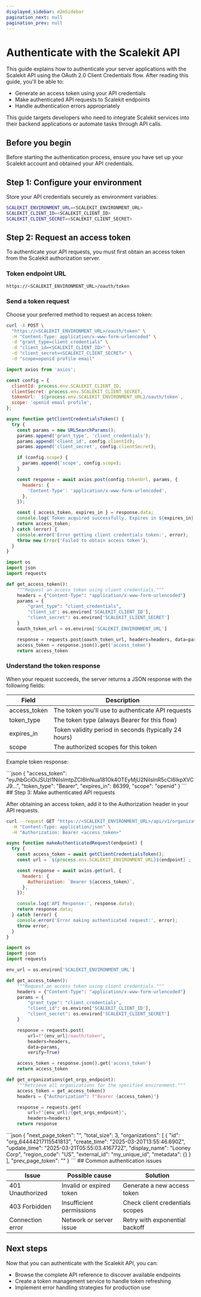 ```yaml
---
displayed_sidebar: m2mSidebar
pagination_next: null
pagination_prev: null
---
```


# Authenticate with the Scalekit API

This guide explains how to authenticate your server applications with the Scalekit API using the OAuth 2.0 Client Credentials flow. After reading this guide, you'll be able to:

* Generate an access token using your API credentials
* Make authenticated API requests to Scalekit endpoints
* Handle authentication errors appropriately

This guide targets developers who need to integrate Scalekit services into their backend applications or automate tasks through API calls.

## Before you begin

Before starting the authentication process, ensure you have set up your Scalekit account and obtained your API credentials.

## Step 1: Configure your environment

Store your API credentials securely as environment variables:

<CodeWithHeader title="Environment variables">

```sh
SCALEKIT_ENVIRONMENT_URL=<SCALEKIT_ENVIRONMENT_URL>
SCALEKIT_CLIENT_ID=<SCALEKIT_CLIENT_ID>
SCALEKIT_CLIENT_SECRET=<SCALEKIT_CLIENT_SECRET>
```

</CodeWithHeader>

## Step 2: Request an access token

To authenticate your API requests, you must first obtain an access token from the Scalekit authorization server.

### Token endpoint URL

<CodeWithHeader title="Token endpoint URL">

```sh
https://<SCALEKIT_ENVIRONMENT_URL>/oauth/token
```

</CodeWithHeader>

### Send a token request

Choose your preferred method to request an access token:

<CodeWithHeader title="Token request">

<Tabs groupId="tech-stack" queryString>
<TabItem value="curl" label="cURL">

```bash
curl -X POST \
  "https://<SCALEKIT_ENVIRONMENT_URL>/oauth/token" \
  -H "Content-Type: application/x-www-form-urlencoded" \
  -d "grant_type=client_credentials" \
  -d "client_id=<SCALEKIT_CLIENT_ID>" \
  -d "client_secret=<SCALEKIT_CLIENT_SECRET>" \
  -d "scope=openid profile email"
```

</TabItem>
<TabItem value="nodejs" label="Node.js">

```javascript
import axios from 'axios';

const config = {
  clientId: process.env.SCALEKIT_CLIENT_ID,
  clientSecret: process.env.SCALEKIT_CLIENT_SECRET,
  tokenUrl: `${process.env.SCALEKIT_ENVIRONMENT_URL}/oauth/token`,
  scope: 'openid email profile',
};

async function getClientCredentialsToken() {
  try {
    const params = new URLSearchParams();
    params.append('grant_type', 'client_credentials');
    params.append('client_id', config.clientId);
    params.append('client_secret', config.clientSecret);

    if (config.scope) {
      params.append('scope', config.scope);
    }

    const response = await axios.post(config.tokenUrl, params, {
      headers: {
        'Content-Type': 'application/x-www-form-urlencoded',
      },
    });

    const { access_token, expires_in } = response.data;
    console.log(`Token acquired successfully. Expires in ${expires_in} seconds.`);
    return access_token;
  } catch (error) {
    console.error('Error getting client credentials token:', error);
    throw new Error('Failed to obtain access token');
  }
}
```

</TabItem>
<TabItem value="python" label="Python">

```python
import os
import json
import requests

def get_access_token():
    """Request an access token using client credentials."""
    headers = {"Content-Type": "application/x-www-form-urlencoded"}
    params = {
        "grant_type": "client_credentials",
        "client_id": os.environ['SCALEKIT_CLIENT_ID'],
        "client_secret": os.environ['SCALEKIT_CLIENT_SECRET']
    }
    oauth_token_url = os.environ['SCALEKIT_ENVIRONMENT_URL']

    response = requests.post(oauth_token_url, headers=headers, data=params, verify=True)
    access_token = response.json().get('access_token')
    return access_token
```

</TabItem>

</Tabs>
</CodeWithHeader>

### Understand the token response

When your request succeeds, the server returns a JSON response with the following fields:

| Field | Description |
|-------|-------------|
| <SimpleCode>access_token</SimpleCode> | The token you'll use to authenticate API requests |
| <SimpleCode>token_type</SimpleCode> | The token type (always Bearer for this flow) |
| <SimpleCode>expires_in</SimpleCode> | Token validity period in seconds (typically 24 hours) |
| <SimpleCode>scope</SimpleCode> | The authorized scopes for this token |

Example token response:

<CodeWithHeader title="Token response">
```json
{
  "access_token": "eyJhbGciOiJSUzI1NiIsImtpZCI6InNua181Ok4OTEyMjU2NiIsInR5cCI6IkpXVCJ9...",
  "token_type": "Bearer",
  "expires_in": 86399,
  "scope": "openid"
}
```
</CodeWithHeader>
## Step 3: Make authenticated API requests

After obtaining an access token, add it to the <SimpleCode>Authorization</SimpleCode> header in your API requests.

<CodeWithHeader title="API request format">
<Tabs groupId="tech-stack" queryString>
<TabItem value="curl" label="cURL">

```bash
curl --request GET "https://<SCALEKIT_ENVIRONMENT_URL>/api/v1/organizations" \
  -H "Content-Type: application/json" \
  -H "Authorization: Bearer <access_token>"
```

</TabItem>

<TabItem value="nodejs" label="Node.js (axios)">

```javascript
async function makeAuthenticatedRequest(endpoint) {
  try {
    const access_token = await getClientCredentialsToken();
    const url = `${process.env.SCALEKIT_ENVIRONMENT_URL}${endpoint}`;

    const response = await axios.get(url, {
      headers: {
        Authorization: `Bearer ${access_token}`,
      },
    });

    console.log('API Response:', response.data);
    return response.data;
  } catch (error) {
    console.error('Error making authenticated request:', error);
    throw error;
  }
}
```

</TabItem>
<TabItem value="python" label="Python (requests)">

```python
import os
import json
import requests

env_url = os.environ['SCALEKIT_ENVIRONMENT_URL']

def get_access_token():
    """Request an access token using client credentials."""
    headers = {"Content-Type": "application/x-www-form-urlencoded"}
    params = {
        "grant_type": "client_credentials",
        "client_id": os.environ['SCALEKIT_CLIENT_ID'],
        "client_secret": os.environ['SCALEKIT_CLIENT_SECRET']
    }

    response = requests.post(
        url=f"{env_url}/oauth/token",
        headers=headers,
        data=params,
        verify=True)

    access_token = response.json().get('access_token')
    return access_token

def get_organizations(get_orgs_endpoint):
    """Retrieve all organizations for the specified environment."""
    access_token = get_access_token()
    headers = {"Authorization": f"Bearer {access_token}"}

    response = requests.get(
        url=f"{env_url}/{get_orgs_endpoint}",
        headers=headers)
    return response
```

</TabItem>

</Tabs>
</CodeWithHeader>

<CodeWithHeader title="Example API response">
```json
{
  "next_page_token": "",
  "total_size": 3,
  "organizations": [
    {
      "id": "org_64444217115541813",
      "create_time": "2025-03-20T13:55:46.690Z",
      "update_time": "2025-03-21T05:55:03.416772Z",
      "display_name": "Looney Corp",
      "region_code": "US",
      "external_id": "my_unique_id",
      "metadata": {}
    }
  ],
  "prev_page_token": ""
}
```
</CodeWithHeader>
## Common authentication issues

| Issue | Possible cause | Solution |
|-------|---------------|----------|
| 401 Unauthorized | Invalid or expired token | Generate a new access token |
| 403 Forbidden | Insufficient permissions | Check client credentials scopes |
| Connection error | Network or server issue | Retry with exponential backoff |

## Next steps

Now that you can authenticate with the Scalekit API, you can:

* Browse the complete API reference to discover available endpoints
* Create a token management service to handle token refreshing
* Implement error handling strategies for production use
